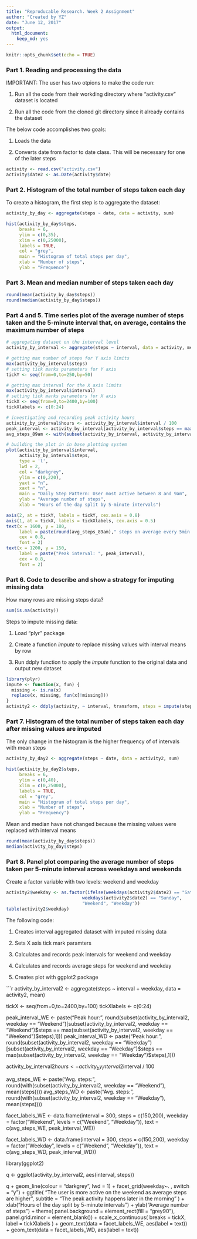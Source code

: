 ```yaml
---
title: "Reproducable Research. Week 2 Assignment"
author: "Created by YZ"
date: "June 12, 2017"
output:
  html_document:
    keep_md: yes
---
```


```r
knitr::opts_chunk$set(echo = TRUE)
```

### Part 1. Reading and processing the data

IMPORTANT: The user has two otpions to make the code run:

1. Run all the code from their workding directory where "activity.csv" dataset is located
       
2. Run all the code from the cloned git directory since it already contains the dataset

The below code accomplishes two goals:

1. Loads the data

2. Converts date from factor to date class. This will be necessary for one of the later steps

```r
activity <- read.csv("activity.csv")
activity$date2 <- as.Date(activity$date)
```

### Part 2. Histogram of the total number of steps taken each day

To create a histogram, the first step is to aggregate the dataset:

```r
activity_by_day <- aggregate(steps ~ date, data = activity, sum)

hist(activity_by_day$steps, 
     breaks = 6,
     ylim = c(0,35),
     xlim = c(0,25000),
     labels = TRUE,
     col = "grey",
     main = "Histogram of total steps per day",
     xlab = "Number of steps",
     ylab = "Frequence")

```

### Part 3. Mean and median number of steps taken each day

```r
round(mean(activity_by_day$steps))
round(median(activity_by_day$steps))
```

### Part 4 and 5. Time series plot of the average number of steps taken and the 5-minute interval that, on average, contains the maximum number of steps

```r

# aggregating dataset on the interval level
activity_by_interval <- aggregate(steps ~ interval, data = activity, mean)

# getting max number of steps for Y axis limits
max(activity_by_interval$steps)
# setting tick marks parameters for Y axis
tickY <- seq(from=0,to=250,by=50)

# getting max interval for the X axis limits
max(activity_by_interval$interval)
# setting tick marks parameters for X axis
tickX <- seq(from=0,to=2400,by=100)
tickXlabels <- c(0:24)

# investigating and recording peak activity hours
activity_by_interval$hours <- activity_by_interval$interval / 100
peak_interval <- activity_by_interval[activity_by_interval$steps == max(activity_by_interval$steps),1]
avg_steps_89am <- with(subset(activity_by_interval, activity_by_interval$hours > 8 & activity_by_interval$hours < 9), mean(steps))

# building the plot in in base plotting system
plot(activity_by_interval$interval,
     activity_by_interval$steps,
     type = 'l',
     lwd = 2, 
     col = "darkgrey",
     ylim = c(0,220),
     yaxt = "n",
     xaxt = "n",
     main = "Daily Step Pattern: User most active between 8 and 9am",
     ylab = "Average number of steps",
     xlab = "Hours of the day split by 5-minute intervals")

axis(2, at = tickY, labels = tickY, cex.axis = 0.8)
axis(1, at = tickX, labels = tickXlabels, cex.axis = 0.5)
text(x = 1600, y = 180, 
     label = paste(round(avg_steps_89am)," steps on average every 5min between 8-9am"),
     cex = 0.8,
     font = 2)
text(x = 1200, y = 150, 
     label = paste("Peak interval: ", peak_interval),
     cex = 0.8,
     font = 2)
```

### Part 6. Code to describe and show a strategy for imputing missing data

How many rows are missing steps data?

```r
sum(is.na(activity))
```

Steps to impute missing data:

1. Load "plyr" package

2. Create a function *impute* to replace missing values with interval means by row

3. Run ddply function to apply the *impute* function to the original data and output new dataset

```r
library(plyr)
impute <- function(x, fun) {
  missing <- is.na(x)
  replace(x, missing, fun(x[!missing]))
}
activity2 <- ddply(activity, ~ interval, transform, steps = impute(steps, mean))
```

### Part 7. Histogram of the total number of steps taken each day after missing values are imputed

The only change in the histogram is the higher frequency of of intervals with mean steps

```r
activity_by_day2 <- aggregate(steps ~ date, data = activity2, sum)

hist(activity_by_day2$steps, 
     breaks = 6,
     ylim = c(0,40),
     xlim = c(0,25000),
     labels = TRUE,
     col = "grey",
     main = "Histogram of total steps per day",
     xlab = "Number of steps",
     ylab = "Frequency")
```

Mean and median have not changed because the missing values were replaced with interval means

```r
round(mean(activity_by_day$steps))
median(activity_by_day$steps)
```

### Part 8. Panel plot comparing the average number of steps taken per 5-minute interval across weekdays and weekends

Create a factor variable with two levels: weekend and weekday

```r
activity2$weekday <- as.factor(ifelse(weekdays(activity2$date2) == "Saturday" |
                             weekdays(activity2$date2) == "Sunday",
                             "Weekend", "Weekday"))
table(activity2$weekday)
```

The following code:

1. Creates interval aggregated dataset with imputed missing data

2. Sets X axis tick mark paramters

3. Calculates and records peak intervals for weekend and weekday

4. Calculates and records average steps for weekend and weekday

5. Creates plot with ggplot2 package

```r
activity_by_interval2 <- aggregate(steps ~ interval + weekday, data = activity2, mean)

tickX <- seq(from=0,to=2400,by=100)
tickXlabels <- c(0:24)

peak_interval_WE <- paste("Peak hour: ", round(subset(activity_by_interval2, weekday == "Weekend")[subset(activity_by_interval2, weekday == "Weekend")$steps == max(subset(activity_by_interval2, weekday == "Weekend")$steps),1]))
peak_interval_WD <- paste("Peak hour: ", round(subset(activity_by_interval2, weekday == "Weekday")[subset(activity_by_interval2, weekday == "Weekday")$steps == max(subset(activity_by_interval2, weekday == "Weekday")$steps),1]))

activity_by_interval2$hours <- activity_by_interval2$interval / 100

avg_steps_WE <- paste("Avg. steps: ", round(with(subset(activity_by_interval2, weekday == "Weekend"), mean(steps))))
avg_steps_WD <- paste("Avg. steps: ", round(with(subset(activity_by_interval2, weekday == "Weekday"), mean(steps))))


facet_labels_WE <- data.frame(interval = 300, steps = c(150,200), 
                              weekday = factor("Weekend", levels = c("Weekend", "Weekday")),
                              text = c(avg_steps_WE, peak_interval_WE))

facet_labels_WD <- data.frame(interval = 300, steps = c(150,200), 
                              weekday = factor("Weekday", levels = c("Weekend", "Weekday")),
                              text = c(avg_steps_WD, peak_interval_WD))

library(ggplot2)

q <- ggplot(activity_by_interval2, aes(interval, steps))

q + geom_line(colour = "darkgrey", lwd = 1) + 
    facet_grid(weekday~. , switch = "y") + 
    ggtitle(
        "The user is more active on the weekend as average steps are higher",
        subtitle = "The peak activity happens later in the morning"
        ) + 
    xlab("Hours of the day split by 5-minute intervals") +
    ylab("Average number of steps") +
    theme(
        panel.background = element_rect(fill = "grey90"),
        panel.grid.minor = element_blank()) +
    scale_x_continuous(
        breaks = tickX,
        label = tickXlabels
    ) +
    geom_text(data = facet_labels_WE, aes(label = text)) +
    geom_text(data = facet_labels_WD, aes(label = text))